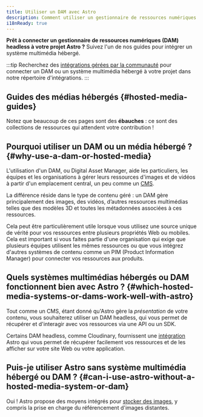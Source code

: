 ```yaml
---
title: Utiliser un DAM avec Astro
description: Comment utiliser un gestionnaire de ressources numériques (DAM) pour ajouter des images et des vidéos à Astro
i18nReady: true
---
```


**Prêt à connecter un gestionnaire de ressources numériques (DAM) headless à votre projet Astro ?** Suivez l'un de nos guides pour intégrer un système multimédia hébergé.

:::tip
Recherchez des [intégrations gérées par la communauté](https://astro.build/integrations/) pour connecter un DAM ou un système multimédia hébergé à votre projet dans notre répertoire d'intégrations.
:::

## Guides des médias hébergés \{#hosted-media-guides\}

Notez que beaucoup de ces pages sont des **ébauches** : ce sont des collections de ressources qui attendent votre contribution !

<MediaGuidesNav />

## Pourquoi utiliser un DAM ou un média hébergé ? \{#why-use-a-dam-or-hosted-media\}

L'utilisation d'un DAM, ou Digital Asset Manager, aide les particuliers, les équipes et les organisations à gérer leurs ressources d'images et de vidéos à partir d'un emplacement central, un peu comme un [CMS](/fr/guides/cms/).

La différence réside dans le type de contenu géré : un DAM gère principalement des images, des vidéos, d’autres ressources multimédias telles que des modèles 3D et toutes les métadonnées associées à ces ressources.

Cela peut être particulièrement utile lorsque vous utilisez une source unique de vérité pour vos ressources entre plusieurs propriétés Web ou mobiles. Cela est important si vous faites partie d'une organisation qui exige que plusieurs équipes utilisent les mêmes ressources ou que vous intégrez d'autres systèmes de contenu comme un PIM (Product Information Manager) pour connecter vos ressources aux produits.

## Quels systèmes multimédias hébergés ou DAM fonctionnent bien avec Astro ? \{#which-hosted-media-systems-or-dams-work-well-with-astro\}

Tout comme un CMS, étant donné qu'Astro gère la _présentation_ de votre contenu, vous souhaiterez utiliser un DAM headless, qui vous permet de récupérer et d'interagir avec vos ressources via une API ou un SDK.

Certains DAM headless, comme Cloudinary, fournissent une [intégration](/fr/guides/integrations-guide/) Astro qui vous permet de récupérer facilement vos ressources et de les afficher sur votre site Web ou votre application.

## Puis-je utiliser Astro sans système multimédia hébergé ou DAM ? \{#can-i-use-astro-without-a-hosted-media-system-or-dam\}

Oui ! Astro propose des moyens intégrés pour [stocker des images](/fr/guides/images/#where-to-store-images), y compris la prise en charge du référencement d'images distantes.
